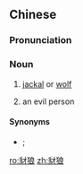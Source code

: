 ==Chinese==
{{zh-forms}}

===Pronunciation===
{{zh-pron
|m=cháiláng
|c=caai4 long4
|h=pfs=sài-lòng
|cat=n
}}

===Noun===
{{zh-noun}}

# {{lb|zh|literary}} [[jackal]] or [[wolf]]
# {{lb|zh|literary}} an evil person

====Synonyms====
* {{sense|jackal}} {{zh-l|胡狼}}; {{zh-l|狐狼}}

[[ro:豺狼]]
[[zh:豺狼]]